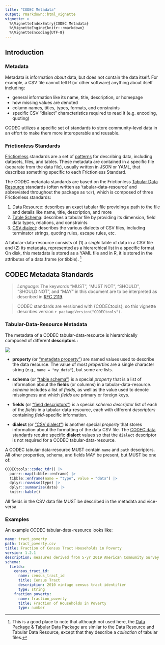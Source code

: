 ```yaml
---
title: "CODEC Metadata"
output: rmarkdown::html_vignette
vignette: >
  %\VignetteIndexEntry{CODEC Metadata}
  %\VignetteEngine{knitr::rmarkdown}
  %\VignetteEncoding{UTF-8}
---
```


## Introduction

### Metadata

Metadata is information *about* data, but does not contain the data itself. For example, a CSV file cannot tell R (or other software) anything about itself including:

- general information like its name, title, description, or homepage
- how missing values are denoted
- column names, titles, types, formats, and constraints
- specific CSV "dialect" characteristics required to read it (e.g. encoding, quoting)

CODEC utilizes a specific set of standards to store community-level data in an effort to make them more interoperable and reusable.

### Frictionless Standards

[Frictionless](https://frictionlessdata.io/) standards are a set of [patterns](https://specs.frictionlessdata.io/) for describing data, including datasets, files, and tables. These metadata are contained in a specific file (separate from the data file), usually written in JSON or YAML, that describes something specific to each Frictionless Standard.

The CODEC metadata standards are based on the Frictionless [Tabular Data Resource](https://specs.frictionlessdata.io/tabular-data-resource/) standards (often written as 'tabular-data-resource' and abbreviated throughout the package as `tdr`), which is composed of three Frictionless standards:

1. [Data Resource](https://specs.frictionlessdata.io/data-resource/): describes an exact tabular file providing a path to the file and details like name, title, description, and more
2. [Table Schema](https://specs.frictionlessdata.io/table-schema/): describes a tabular file by providing its dimension, field data types, relations, and constraints
3. [CSV dialect](https://specs.frictionlessdata.io/csv-dialect/): describes the various dialects of CSV files, including terminator strings, quoting rules, escape rules, etc.

A tabular-data-resource consists of (1) a *single* table of data in a CSV file and (2) its metadata, represented as a hierarchical list in a specific format.  On disk, this metadata is stored as a YAML file and in R, it is stored in the attributes of a data.frame (or tibble).
^[This is a good place to note that although not used here, the [Data Package](https://specs.frictionlessdata.io/data-package/) & [Tabular Data Package](https://specs.frictionlessdata.io/tabular-data-package/) are similar to the Data Resource and Tabular Data Resource, except that they describe a *collection* of tabular files.]

## CODEC Metadata Standards

> *Language:* The keywords “MUST”, “MUST NOT”, “SHOULD”, “SHOULD NOT”, and “MAY” in this document are to be interpreted as described in [RFC 2119](https://tools.ietf.org/html/rfc2119).

> CODEC standards are versioned with {CODECtools}, so this vignette describes version `r packageVersion("CODECtools")`.

### Tabular-Data-Resource Metadata

The metadata of a CODEC tabular-data-resource is hierarchically composed of different **descriptors** :

![](codec_metadata.png)

- **property** (or ["metadata property"](https://specs.frictionlessdata.io/data-resource/#metadata-properties)) are named values used to describe the data resource. The value of most *properties* are a single character string (e.g., `name = "my_data"`), but some are lists.

- **schema** (or ["table schema"](https://specs.frictionlessdata.io/table-schema/)) is a special *property* that is a list of information about the **fields** (or columns) in a tabular-data-resource. *schema* includes a list of *fields*, as well as the value used to denote missingness and which *fields* are primary or foreign keys.

- **fields** (or ["field descriptors"](https://specs.frictionlessdata.io/table-schema/#field-descriptors)) is a special *schema descriptor* list of each of the *fields* in a tabular-data-resource, each with different *descriptors* containing *field*-specific information.

- **dialect** (or ["CSV dialect"](https://specs.frictionlessdata.io/csv-dialect/)) is another special *property* that stores information about the formatting of the data CSV file. The [CODEC data standards](codec-data.html#codec-data-standards) require specific **dialect** values so that the `dialect` descriptor is not required for a CODEC tabular-data-resource.

A CODEC tabular-data-resource MUST contain `name` and `path` descriptors. All other properties, schema, and fields MAY be present, but MUST be one of:

```r
CODECtools::codec_tdr() |>
  purrr::map(tibble::enframe) |>
  tibble::enframe(name = "type", value = "data") |>
  dplyr::rowwise(type) |>
  dplyr::summarize(data) |>
  knitr::kable()
```


All fields in the CSV data file MUST be described in the metadata and vice-versa.

### Examples

An example CODEC tabular-data-resource looks like:

```yaml
name: tract_poverty
path: tract_poverty.csv
title: Fraction of Census Tract Households in Poverty
version: 1.2.1
description: measures derived from 5-yr 2019 American Community Survey
schema:
  fields:
    census_tract_id:
      name: census_tract_id
      title: Census Tract
      description: 2010 vintage census tract identifier
      type: string
    fraction_poverty:
      name: fraction_poverty
      title: Fraction of Households in Poverty
      type: number
```
